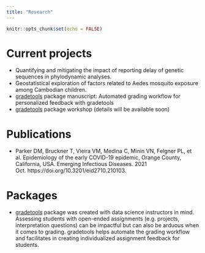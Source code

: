 ```yaml
---
title: "Research"
---
```


```r
knitr::opts_chunk$set(echo = FALSE)
```

# Current projects  
- Quantifying and mitigating the impact of reporting delay of genetic sequences in phylodynamic analyses.  
- Geostatistical exploration of factors related to Aedes mosquito exposure among Cambodian children.
- [gradetools](https://federicazoe.github.io/gradetools/) package manuscript: Automated grading workflow for personalized feedback with gradetools
- [gradetools](https://federicazoe.github.io/gradetools/) package workshop (details will be available soon)


# Publications
- Parker DM, Bruckner T, Vieira VM, Medina C, Minin VN, Felgner PL, et al. Epidemiology of the early COVID-19 epidemic, Orange County, California, USA. Emerging Infectious Diseases. 2021 Oct. https://doi.org/10.3201/eid2710.210103.

# Packages  
- [gradetools](https://federicazoe.github.io/gradetools/) package was created with data science instructors in mind. Assessing students with open-ended assignments (e.g. projects, interpretation questions) can be impactful but can also be arduous when it comes to grading. gradetools helps automate the grading workflow and facilitates in creating individualized assignment feedback for students.